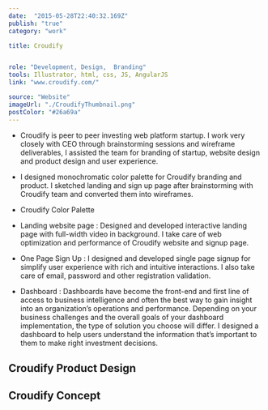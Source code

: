 ```yaml
---
date:  "2015-05-28T22:40:32.169Z"
publish: "true" 
category: "work"

title: Croudify


role: "Development, Design,  Branding"
tools: Illustrator, html, css, JS, AngularJS
link: "www.croudify.com/" 

source: "Website"
imageUrl: "./CroudifyThumbnail.png"
postColor: "#26a69a"
---
```



- Croudify is peer to peer investing web platform startup. I work very closely with CEO through brainstorming sessions and wireframe deliverables, I assisted the team for branding of startup, website design and product design and user experience.

- I designed monochromatic color palette for Croudify branding and product. I sketched landing and sign up page after brainstorming with Croudify team and converted them into wireframes.

- Croudify Color Palette

- Landing website page : Designed and developed interactive landing page with full-width video in background. I take care of web optimization and performance of Croudify website and signup page.

- One Page Sign Up : I designed and developed single page signup for simplify user experience with rich and intuitive interactions. I also take care of email, password and other registration validation.

- Dashboard : Dashboards have become the front-end and first line of access to business intelligence and often the best way to gain insight into an organization’s operations and performance. Depending on your business challenges and the overall goals of your dashboard implementation, the type of solution you choose will differ. I designed a dashboard to help users understand the information that’s important to them to make right investment decisions. 

<ImageWrap srcName="CroudifyColors" width="70"/>
<ImageWrap srcName="CroudifyLogo"/>
<ImageWrap srcName="CroudifyWebsite"/>
<ImageWrap srcName="CroudifyWebsiteWireframes"/>

## Croudify Product Design

<PhotoGallery variant='Croudify' columns={2} />

## Croudify Concept

<PhotoGallery variant='CroudifyConcept' columns={2} />